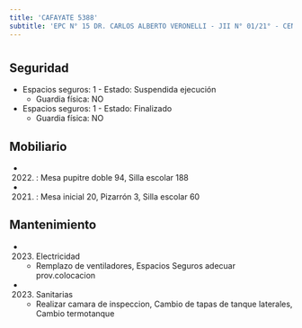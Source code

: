 ```yaml
---
title: 'CAFAYATE 5388'
subtitle: 'EPC N° 15 DR. CARLOS ALBERTO VERONELLI - JII N° 01/21° - CENOF CENTRO CAFAYATE'
---
```


#


## Seguridad

*  Espacios seguros: 1 - Estado: Suspendida ejecución 
    + Guardia física: NO

*  Espacios seguros: 1 - Estado: Finalizado 
    + Guardia física: NO





## Mobiliario

*  (2022) : Mesa pupitre doble 94, Silla escolar 188 

*  (2021) : Mesa inicial 20, Pizarrón 3, Silla escolar 60 





## Mantenimiento

*  (2023) Electricidad 
    + Remplazo de ventiladores, Espacios Seguros adecuar prov.colocacion

*  (2023) Sanitarias 
    + Realizar camara de inspeccion, Cambio de tapas de tanque laterales, Cambio termotanque




